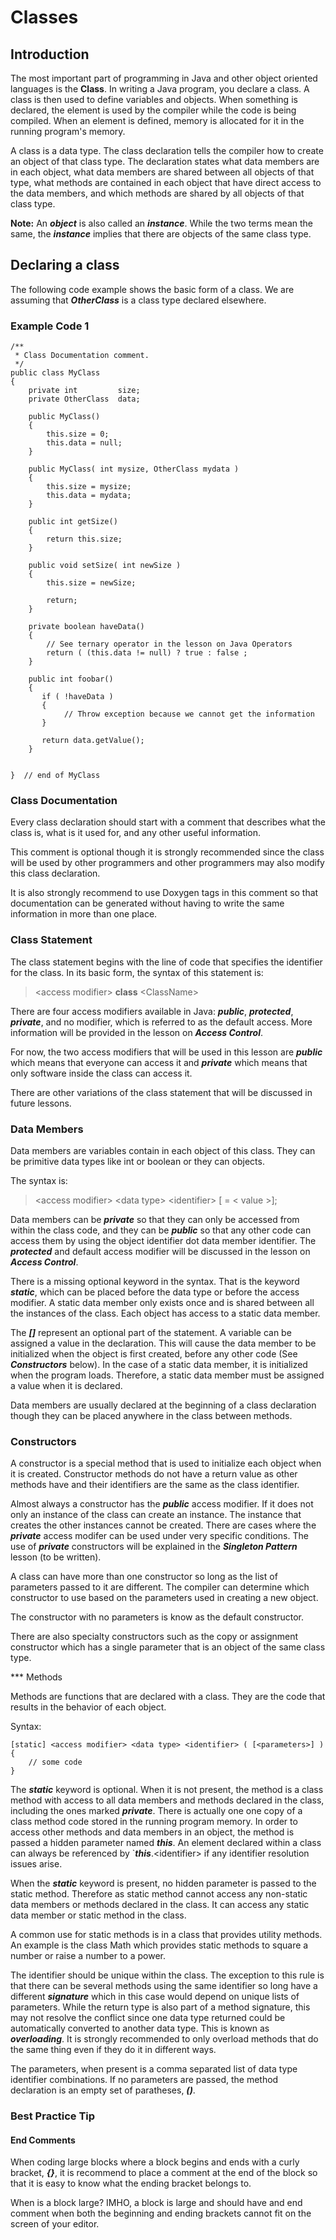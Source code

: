 # Classes

## Introduction

The most important part of programming in Java and other object oriented
languages is the **Class**.  In writing a Java program, you declare a
class.  A class is then used to define variables and objects.  When something
is declared, the element is used by the compiler while the code is being
compiled. When an element is defined, memory is allocated for it in the
running program's memory.

A class is a data type.  The class declaration tells the compiler how
to create an object of that class type.  The declaration states what
data members are in each object, what data members are shared between
all objects of that type, what methods are contained in each object that
have direct access to the data members, and which methods are shared
by all objects of that class type.

**Note:** An ***object*** is also called an ***instance***.  While the
two terms mean the same, the ***instance*** implies that there are
objects of the same class type.

## Declaring a class

The following code example shows the basic form of a class.  We are
assuming that ***OtherClass*** is a class type declared elsewhere.

### Example Code 1

```
/**
 * Class Documentation comment.
 */
public class MyClass
{
	private int         size;
	private OtherClass  data;

    public MyClass()
	{
		this.size = 0;
		this.data = null;
	}

    public MyClass( int mysize, OtherClass mydata )
	{
		this.size = mysize;
		this.data = mydata;
	}

	public int getSize()
	{
		return this.size;
	}

	public void setSize( int newSize )
	{
		this.size = newSize;

		return;
	}

	private boolean haveData()
	{
		// See ternary operator in the lesson on Java Operators
		return ( (this.data != null) ? true : false ;
	}

	public int foobar()
	{
	   if ( !haveData )
	   {
			// Throw exception because we cannot get the information
	   }

	   return data.getValue();
	}


}  // end of MyClass
```

### Class Documentation

Every class declaration should start with a comment that describes what
the class is, what is it used for, and any other useful information.

This comment is optional though it is strongly recommended since the
class will be used by other programmers and other programmers may also
modify this class declaration.

It is also strongly recommend to use Doxygen tags in this comment so
that documentation can be generated without having to write the same
information in more than one place.

### Class Statement

The class statement begins with the line of code that specifies the
identifier for the class.  In its basic form, the syntax of this
statement is:

>\<access modifier\> **class** \<ClassName\>

There are four access modifiers available in Java: ***public***,
***protected***, ***private***, and no modifier, which is referred
to as the default access.  More information will be provided in
the lesson on ***Access Control***.

For now, the two access modifiers that will be used in this lesson
are ***public*** which means that everyone can access it and
***private*** which means that only software inside the class can
access it.

There are other variations of the class statement that will be
discussed in future lessons.

### Data Members

Data members are variables contain in each object of this class.  They
can be primitive data types like int or boolean or they can objects.

The syntax is:

>\<access modifier\> \<data type\> \<identifier\> [ = \< value \>];

Data members can be ***private*** so that they can only be accessed
from within the class code, and they can be ***public*** so that any
other code can access them by using the object identifier dot data
member identifier.  The ***protected*** and default access modifier
will be discussed in the lesson on ***Access Control***.

There is a missing optional keyword in the syntax.  That is the keyword
***static***, which can be placed before the data type or before the
access modifier.  A static data member only exists once and is shared
between all the instances of the class.  Each object has access
to a static data member.

The ***[]*** represent an optional part of the statement.  A variable
can be assigned a value in the declaration.  This will cause the data
member to be initialized when the object is first created, before any
other code (See ***Constructors*** below).  In the case of a static
data member, it is initialized when the program loads.  Therefore,
a static data member must be assigned a value when it is declared.

Data members are usually declared at the beginning of a class declaration
though they can be placed anywhere in the class between methods.

### Constructors

A constructor is a special method that is used to initialize each
object when it is created.  Constructor methods do not have a return
value as other methods have and their identifiers are the same as
the class identifier.

Almost always a constructor has the ***public*** access modifier.  If
it does not only an instance of the class can create an instance.  The
instance that creates the other instances cannot be created.  There
are cases where the ***private*** access modifer can be used under
very specific conditions.  The use of ***private*** constructors
will be explained in the ***Singleton Pattern*** lesson (to be written).

A class can have more than one constructor so long as the list of
parameters passed to it are different.  The compiler can determine
which constructor to use based on the parameters used in creating
a new object.

The constructor with no parameters is know as the default constructor.

There are also specialty constructors such as the copy or assignment
constructor which has a single parameter that is an object of the
same class type.

*** Methods

Methods are functions that are declared with a class.  They are the
code that results in the behavior of each object.

Syntax:

```
[static] <access modifier> <data type> <identifier> ( [<parameters>] )
{
	// some code
}
```

The ***static*** keyword is optional.  When it is not present, the
method is a class method with access to all data members and methods
declared in the class, including the ones marked ***private***.
There is actually one one copy of a class method code stored in
the running program memory.  In order to access other methods and
data members in an object, the method is passed a hidden parameter
named ***this***.  An element declared within a class can always
be referenced by `***this***.\<identifier\> if any identifier resolution
issues arise.

When the ***static*** keyword is present, no hidden parameter is passed
to the static method.  Therefore as static method cannot access any
non-static data members or methods declared in the class.  It can access
any static data member or static method in the class.

A common use for static methods is in a class that provides utility
methods.  An example is the class Math which provides static methods
to square a number or raise a number to a power.

The identifier should be unique within the class.  The exception
to this rule is that there can be several methods using the same
identifier so long have a different ***signature*** which in this case
would depend on unique lists of parameters.  While the return type
is also part of a method signature, this may not resolve the
conflict since one data type returned could be automatically
converted to another data type.
This is known as ***overloading***.  It is strongly recommended to
only overload methods that do the same thing even if they do it
in different ways.

The parameters, when present is a comma separated list of data type
identifier combinations.  If no parameters are passed, the method
declaration is an empty set of paratheses, ***()***.

### Best Practice Tip

#### End Comments

When coding large blocks where a block begins and ends with a curly bracket,
***{}***, it is recommend to place a comment at the end of the block so
that it is easy to know what the ending bracket belongs to.

When is a block large?  IMHO, a block is large and should have and end
comment when both the beginning and ending brackets cannot fit on the
screen of your editor.
